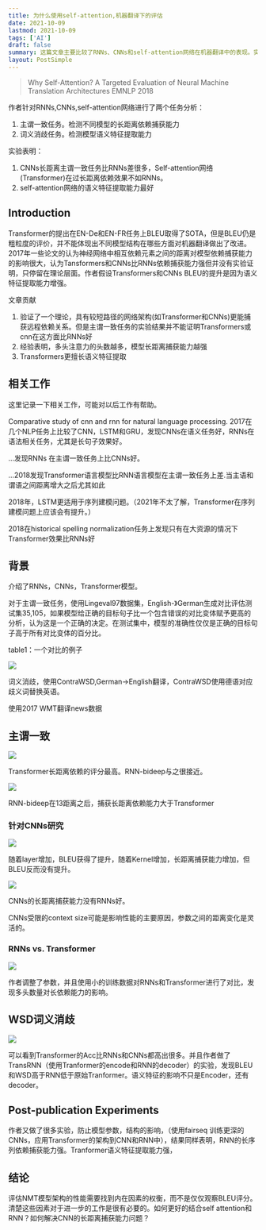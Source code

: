 ```yaml
---
title: 为什么使用self-attention,机器翻译下的评估
date: 2021-10-09
lastmod: 2021-10-09
tags: ['AI']
draft: false
summary: 这篇文章主要比较了RNNs、CNNs和self-attention网络在机器翻译中的表现。实验发现,在长距离主谓一致任务中,RNNs的表现优于CNNs和self-attention网络;而在词义消歧任务中,self-attention网络(Transformer)的语义特征提取能力最强。文章指出评估神经机器翻译模型架构需要考虑内在因素的权衡,而不仅仅关注BLEU分数。
layout: PostSimple
---
```


> Why Self-Attention? A Targeted Evaluation of Neural Machine Translation Architectures EMNLP 2018

作者针对RNNs,CNNs,self-attention网络进行了两个任务分析：

1. 主谓一致任务。检测不同模型的长距离依赖捕获能力
2. 词义消歧任务。检测模型语义特征提取能力

实验表明：

1. CNNs长距离主谓一致任务比RNNs差很多，Self-attention网络(Transformer)在过长距离依赖效果不如RNNs。
2. self-attention网络的语义特征提取能力最好

## Introduction

Transformer的提出在EN-De和EN-FR任务上BLEU取得了SOTA，但是BLEU仍是粗粒度的评价，并不能体现出不同模型结构在哪些方面对机器翻译做出了改进。2017年一些论文的认为神经网络中相互依赖元素之间的距离对模型依赖捕获能力的影响很大，认为Tansformers和CNNs比RNNs依赖捕获能力强但并没有实验证明，只停留在理论层面。作者假设Transformers和CNNs BLEU的提升是因为语义特征提取能力增强。

文章贡献

1. 验证了一个理论，具有较短路径的网络架构(如Transformer和CNNs)更能捕获远程依赖关系。但是主谓一致任务的实验结果并不能证明Transformers或cnn在这方面比RNNs好
2. 经验表明，多头注意力的头数越多，模型长距离捕获能力越强
3. Transformers更擅长语义特征提取

## 相关工作

这里记录一下相关工作，可能对以后工作有帮助。

Comparative study of cnn and rnn for natural language processing. 2017在几个NLP任务上比较了CNN，LSTM和GRU，发现CNNs在语义任务好，RNNs在语法相关任务，尤其是长句子效果好。

...发现RNNs 在主谓一致任务上比CNNs好。

...2018发现Transformer语言模型比RNN语言模型在主谓一致任务上差.当主语和谓语之间距离增大之后尤其如此

2018年，LSTM更适用于序列建模问题。（2021年不太了解，Transformer在序列建模问题上应该会有提升。）

2018在historical spelling normalization任务上发现只有在大资源的情况下Transformer效果比RNNs好

## 背景

介绍了RNNs，CNNs，Transformer模型。

对于主谓一致任务，使用Lingeval97数据集，English-》German生成对比评估测试集35,105，如果模型给正确的目标句子比一个包含错误的对比变体赋予更高的分析，认为这是一个正确的决定。在测试集中，模型的准确性仅仅是正确的目标句子高于所有对比变体的百分比。

table1：一个对比的例子

![](https://tz-1256822507.cos.ap-hongkong.myqcloud.com/typora/2021-10-2553144813.png)

词义消歧，使用ContraWSD,German->English翻译，ContraWSD使用德语对应歧义词替换英语。

使用2017 WMT翻译news数据

## 主谓一致

![](https://tz-1256822507.cos.ap-hongkong.myqcloud.com/typora/2021-10-1235318782.png)

Transformer长距离依赖的评分最高。RNN-bideep与之很接近。

![](https://tz-1256822507.cos.ap-hongkong.myqcloud.com/typora/2021-10-1349902472.png)

RNN-bideep在13距离之后，捕获长距离依赖能力大于Transformer

### 针对CNNs研究

![](https://tz-1256822507.cos.ap-hongkong.myqcloud.com/typora/2021-10-1973246227.png)

随着layer增加，BLEU获得了提升，随着Kernel增加，长距离捕获能力增加，但BLEU反而没有提升。

![](https://tz-1256822507.cos.ap-hongkong.myqcloud.com/typora/2021-10-1688504391.png)

CNNs的长距离捕获能力没有RNNs好。

CNNs受限的context size可能是影响性能的主要原因，参数之间的距离变化是灵活的。

### RNNs vs. Transformer

![](https://tz-1256822507.cos.ap-hongkong.myqcloud.com/typora/2021-10-4176198085.png)

作者调整了参数，并且使用小的训练数据对RNNs和Transformer进行了对比，发现多头数量对长依赖能力的影响。

## WSD词义消歧

![](https://tz-1256822507.cos.ap-hongkong.myqcloud.com/typora/2021-10-4144459600.png)

可以看到Transformer的Acc比RNNs和CNNs都高出很多。并且作者做了TransRNN（使用Tranformer的encode和RNN的decoder）的实验，发现BLEU和WSD高于RNN低于原始Tranformer。语义特征的影响不只是Encoder，还有decoder。

## Post-publication Experiments

作者又做了很多实验，防止模型参数，结构的影响，（使用fairseq 训练更深的CNNs，应用Transformer的架构到CNN和RNN中），结果同样表明，RNN的长序列依赖捕获能力强。Tranformer语义特征提取能力强，

## 结论

评估NMT模型架构的性能需要找到内在因素的权衡，而不是仅仅观察BLEU评分。清楚这些因素对于进一步的工作是很有必要的。如何更好的结合self attention和RNN？如何解决CNN的长距离捕获能力问题？
